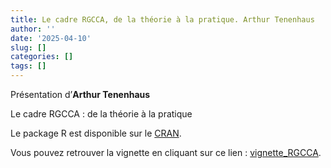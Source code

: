 ```yaml
---
title: Le cadre RGCCA, de la théorie à la pratique. Arthur Tenenhaus
author: ''
date: '2025-04-10'
slug: []
categories: []
tags: []
---
```


Présentation d'**Arthur Tenenhaus**

Le cadre RGCCA : de la théorie à la pratique

<!-- Vous trouverez la présentation via ce lien : [pdf](/diapos/.pdf). -->

Le package R est disponible sur le [CRAN](https://cran.r-project.org/web/packages/RGCCA/index.html).

Vous pouvez retrouver la vignette en cliquant sur ce lien : [vignette_RGCCA](https://cran.r-project.org/web/packages/RGCCA/vignettes/RGCCA.pdf). 